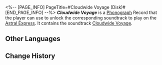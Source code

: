 <%-- [PAGE_INFO]
PageTitle=#Cloudwide Voyage (Disk)#
[END_PAGE_INFO] --%>
{{Item Infobox
|title       = ''Cloudwide Voyage''
|id          = 210360
|image       = Item Cloudwide Voyage (Disk).png{{subst:void|<!--$UPLOAD:<<SpriteOutput/ItemFigures/210001.png>-<Item Cloudwide Voyage (Disk).png>-<Item Icons>>-->}}
|type        = Disk
|invCategory = Valuables
|rarity      = 3
|effect      = 
|description = A record that can be played on the Express' phonograph. It might be a chance acquisition or a gift from someone else. All sorts of memories surge up when the music plays &mdash; the smiles, encounters, touches, and the excitement of battle. Maybe that is why people still collect records even as society rapidly advances.<br />The current record contains the track "Cloudwide Voyage."
}}
{{Description|''Wearing rainbow for silk, and riding wind for stallion.''}}
'''''Cloudwide Voyage''''' is a [[Phonograph]] Record that the player can use to unlock the corresponding soundtrack to play on the [[Astral Express]]. It contains the soundtrack [[Cloudwide Voyage]].

==Other Languages==
{{Other Languages
|en   = ''Cloudwide Voyage''
|zhs  = 《云间游》
|zht  = 《雲間遊》
|ja   = 『雲間遊』
|ko   = ≪구름 속 산책≫
|es   = Travesía entre nubes
|fr   = «&nbsp;Cloudwide Voyage&nbsp;»
|ru   = Cloudwide Voyage
|th   = "Cloudwide Voyage"
|vi   = Du Hành Trên Mây
|de   = „Wolkenwanderung“
|id   = "Cloudwide Voyage"
|pt   = "Cloudwide Voyage"
}}

==Change History==
{{Change History|2.5}}